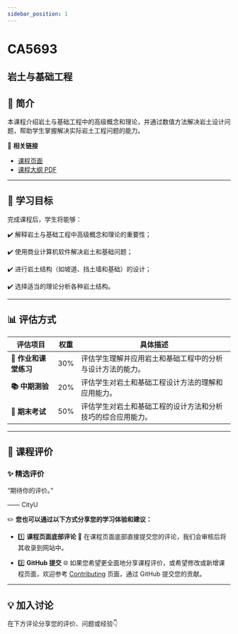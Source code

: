 ```yaml
---
sidebar_position: 1
---
```


# CA5693
## 岩土与基础工程

## **📘 简介**
本课程介绍岩土与基础工程中的高级概念和理论，并通过数值方法解决岩土设计问题，帮助学生掌握解决实际岩土工程问题的能力。

🔗 **相关链接**
- [课程页面](https://www.cityu.edu.hk/catalogue/pg/202425/course/CA5693.htm)
- [课程大纲 PDF](https://www.cityu.edu.hk/catalogue/pg/202425/course/CA5693.pdf)

---

## **🎯 学习目标**

完成课程后，学生将能够：

✔️ 解释岩土与基础工程中高级概念和理论的重要性；

✔️ 使用商业计算机软件解决岩土和基础问题；

✔️ 进行岩土结构（如坡道、挡土墙和基础）的设计；

✔️ 选择适当的理论分析各种岩土结构。

---

## **📊 评估方式**

| **评估项目**          | **权重** | **具体描述**                                                                                       |
|----------------------|---------|---------------------------------------------------------------------------------------------------|
| **📝 作业和课堂练习**  | 30%     | 评估学生理解并应用岩土和基础工程中的分析与设计方法的能力。                                            |
| **📚 中期测验**        | 20%     | 评估学生对岩土和基础工程设计方法的理解和应用能力。                                                    |
| **📝 期末考试**        | 50%     | 评估学生对岩土和基础工程的设计方法和分析技巧的综合应用能力。                                           |

---

## **💬 课程评价**

### ✨ **精选评价**
<div className={commentStyles.commentBox}>
    <p className={commentStyles.commentText}>
        “期待你的评价。”
    </p>
    <p className={commentStyles.commentAuthor}>—— CityU</p>
</div>

✏️ **您也可以通过以下方式分享您的学习体验和建议：**

- 1️⃣ **课程页面底部评论**
💬 在课程页面底部直接提交您的评论，我们会审核后将其收录到网站中。

- 2️⃣ **GitHub 提交**
🌐 如果您希望更全面地分享课程评价，或希望修改或新增课程页面，欢迎参考 [Contributing](https://penjc.github.io/CityU/contributing) 页面，通过 GitHub 提交您的贡献。

---

## **💡 加入讨论**

在下方评论分享您的评价、问题或经验👇
<Utterances />